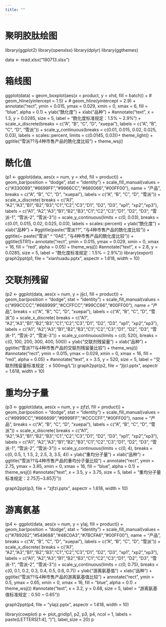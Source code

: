 ```yaml
---
title: ""
---
```


# 聚明胶肽绘图
library(ggplot2)
library(openxlsx)
library(dplyr)
library(ggthemes)

data <- read.xlsx("190713.xlsx")

# 箱线图
ggplot(data) +
  geom_boxplot(aes(x = product, y = xhd, fill = batch)) +
  # geom_hline(yintercept = 1.5) +
  # geom_hline(yintercept = 2.9) +
  annotate("rect", ymin = 0.015, ymax = 0.029, xmin = 0, xmax = 6, fill = "blue", alpha = 0.1) +
  ylab("酰化度") + 
  xlab("品种") +
  #annotate("text", x = 1.3, y = 0.0285, size = 5, label = "酰化度标准规定：1.5% ~ 2.9%") +
  scale_x_discrete(breaks = c("A", "B", "C", "D", "xuepai"),
                   labels = c("A", "B", "C", "D", "雪派")) +
  scale_y_continuous(breaks = c(0.01, 0.015, 0.02, 0.025, 0.03),
                     labels = scales::percent,
                     limits = c(0.0145, 0.03))+
  theme_light() +
  ggtitle("雪派??与4种市售产品的酰化度比较") +
  theme_wsj()

# 酰化值
(p1 <- ggplot(data, aes(x = num, y = xhd, fill = product)) + 
  geom_bar(position = "dodge", stat = "identity") + 
  scale_fill_manual(values = c("#330099","#6699FF","#9966CC","#660066","#00FF00"),
                    name = "产品",
                    breaks = c("A", "B", "C", "D", "xuepai"),
                    labels = c("A", "B", "C", "D", "雪派")) +
  scale_x_discrete(
    breaks = c("A1", "A2","A3","B1","B2","B3","C1","C2","C3","D1", "D2", "D3", "xp1", "xp2","xp3"),
    labels = c("A1", "A2","A3","B1","B2","B3","C1","C2","C3","D1", "D2", "D3", "雪派-1", "雪派-2", "雪派-3")) +
  scale_y_continuous(limits = c(0, 0.03),
    breaks = c(0.01, 0.015, 0.02, 0.025, 0.03),
                     labels = scales::percent) +
  ylab("酰化度") + 
  xlab("品种") +
  #ggtitle(paste("雪派??", "与4种市售产品的酰化度比较")) +
  ggtitle(~ paste("雪派" ^ "\U00AE", "与4种市售产品的酰化度比较")) +
    ggtitle(STR1)+
  annotate("rect", ymin = 0.015, ymax = 0.029, xmin = 0, xmax = 16, fill = "red", alpha = 0.05) +
  theme_wsj())
  #annotate("text", x = 2.8, y = 0.0285, size = 5, label = "酰化度标准规定：1.5% ~ 2.9%"))
library(export)
graph2ppt(p1, file = "xianhuadu.pptx", aspectr = 1.618, width = 10)


# 交联剂残留
(p2 <- ggplot(data, aes(x = num, y = jljcl, fill = product)) + 
  geom_bar(position = "dodge", stat = "identity") + 
  scale_fill_manual(values = c("#99CCCC","#669999","#CCFFCC","#99CC66","#00FF00"),
                    name = "产品",
                    breaks = c("A", "B", "C", "D", "xuepai"),
                    labels = c("A", "B", "C", "D", "雪派")) +
  scale_x_discrete(
    breaks = c("A1", "A2","A3","B1","B2","B3","C1","C2","C3","D1", "D2", "D3", "xp1", "xp2","xp3"),
    labels = c("A1", "A2","A3","B1","B2","B3","C1","C2","C3","D1", "D2", "D3", "雪派-1", "雪派-2", "雪派-3")) +
  scale_y_continuous(limits = c(0, 520),
                     breaks = c(0, 100, 200, 300, 400, 500)) +
  ylab("交联剂残留量") + 
  xlab("品种") +
  ggtitle("雪派??与4种市售产品的交联剂残留量比较") +
    theme_wsj())
  #annotate("rect", ymin = 0.015, ymax = 0.029, xmin = 0, xmax = 16, fill = "red", alpha = 0.05) +
  #annotate("text", x = 3.5, y = 520, size = 5, label = "交联剂残留量标准规定：≤ 500mg/L"))
graph2ppt(p2, file = "jljcl.pptx", aspectr = 1.618, width = 10)


# 重均分子量
(p3 <- ggplot(data, aes(x = num, y = zjfzl, fill = product)) + 
  geom_bar(position = "dodge", stat = "identity") + 
  scale_fill_manual(values = c("#9999CC","#666699","#9999FF","#CCCCFF","#00FF00"),
                    name = "产品",
                    breaks = c("A", "B", "C", "D", "xuepai"),
                    labels = c("A", "B", "C", "D", "雪派")) +
  scale_x_discrete(
    breaks = c("A1", "A2","A3","B1","B2","B3","C1","C2","C3","D1", "D2", "D3", "xp1", "xp2","xp3"),
    labels = c("A1", "A2","A3","B1","B2","B3","C1","C2","C3","D1", "D2", "D3", "雪派-1", "雪派-2", "雪派-3")) +
  scale_y_continuous(limits = c(0, 4),
                     breaks = c(0, 0.5, 1, 1.5, 2, 2.5, 3, 3.5, 4)) +
  ylab("重均分子量") + 
  xlab("品种") +
  ggtitle("雪派??与4种市售产品的重均分子量比较") +
  annotate("rect", ymin = 2.75, ymax = 3.85, xmin = 0, xmax = 16, fill = "blue", alpha = 0.1) +
    theme_wsj())
  #annotate("text", x = 3.5, y = 3.75, size = 5, label = "重均分子量标准规定：2.75万~3.85万"))

graph2ppt(p3, file = "zjfzl.pptx", aspectr = 1.618, width = 10)


# 游离氨基
(p4 <- ggplot(data, aes(x = num, y = ylaj, fill = product)) + 
  geom_bar(position = "dodge", stat = "identity") + 
  scale_fill_manual(values = c("#789262","#549688","#48C0A3","#7BCFA6","#00FF00"),
                    name = "产品",
                    breaks = c("A", "B", "C", "D", "xuepai"),
                    labels = c("A", "B", "C", "D", "雪派")) +
  scale_x_discrete(
    breaks = c("A1", "A2","A3","B1","B2","B3","C1","C2","C3","D1", "D2", "D3", "xp1", "xp2","xp3"),
    labels = c("A1", "A2","A3","B1","B2","B3","C1","C2","C3","D1", "D2", "D3", "雪派-1", "雪派-2", "雪派-3")) +
  scale_y_continuous(limits = c(0, 0.75),
                     breaks = c(0, 0.1, 0.2, 0.3, 0.4, 0.5, 0.6, 0.7)) +
  ylab("游离氨基值") + 
  xlab("品种") +
  ggtitle("雪派??与4种市售产品的游离氨基值比较") +
  annotate("rect", ymin = 0.5, ymax = 0.65, xmin = 0, xmax = 16, fill = "blue", alpha = 0.1) +
    theme_wsj())
  #annotate("text", x = 3.2, y = 0.68, size = 5, label = "游离氨基值标准规定：0.50 ~ 0.65"))

graph2ppt(p4, file = "ylajz.pptx", aspectr = 1.618, width = 10)


library(cowplot)
p <- plot_grid(p1, p2, p3, p4, ncol = 1,
               labels = paste(LETTERS[1:4], ")"),
               label_size = 20)
p

